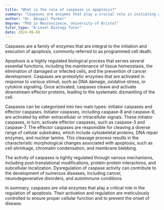 ```yaml
---
title: "What is the role of caspases in apoptosis?"
summary: "Caspases are enzymes that play a crucial role in initiating and executing apoptosis, or programmed cell death."
author: "Dr. Abigail Parker"
degree: "PhD in Neuroscience, University of Bristol"
tutor_type: "A-Level Biology Tutor"
date: 2024-06-08
---
```


Caspases are a family of enzymes that are integral to the initiation and execution of apoptosis, commonly referred to as programmed cell death.

Apoptosis is a highly regulated biological process that serves several essential functions, including the maintenance of tissue homeostasis, the elimination of damaged or infected cells, and the prevention of cancer development. Caspases are proteolytic enzymes that are activated in response to various stimuli, such as DNA damage, oxidative stress, or cytokine signaling. Once activated, caspases cleave and activate downstream effector proteins, leading to the systematic dismantling of the cell.

Caspases can be categorized into two main types: initiator caspases and effector caspases. Initiator caspases, including caspase-8 and caspase-9, are activated by either extracellular or intracellular signals. These initiator caspases, in turn, activate effector caspases, such as caspase-3 and caspase-7. The effector caspases are responsible for cleaving a diverse range of cellular substrates, which include cytoskeletal proteins, DNA repair enzymes, and nuclear lamins. This cleavage process results in the characteristic morphological changes associated with apoptosis, such as cell shrinkage, chromatin condensation, and membrane blebbing.

The activity of caspases is tightly regulated through various mechanisms, including post-translational modifications, protein-protein interactions, and subcellular localization. Dysregulation of caspase activity can contribute to the development of numerous diseases, including cancer, neurodegenerative disorders, and autoimmune conditions.

In summary, caspases are vital enzymes that play a critical role in the regulation of apoptosis. Their activation and regulation are meticulously controlled to ensure proper cellular function and to prevent the onset of disease.
    
